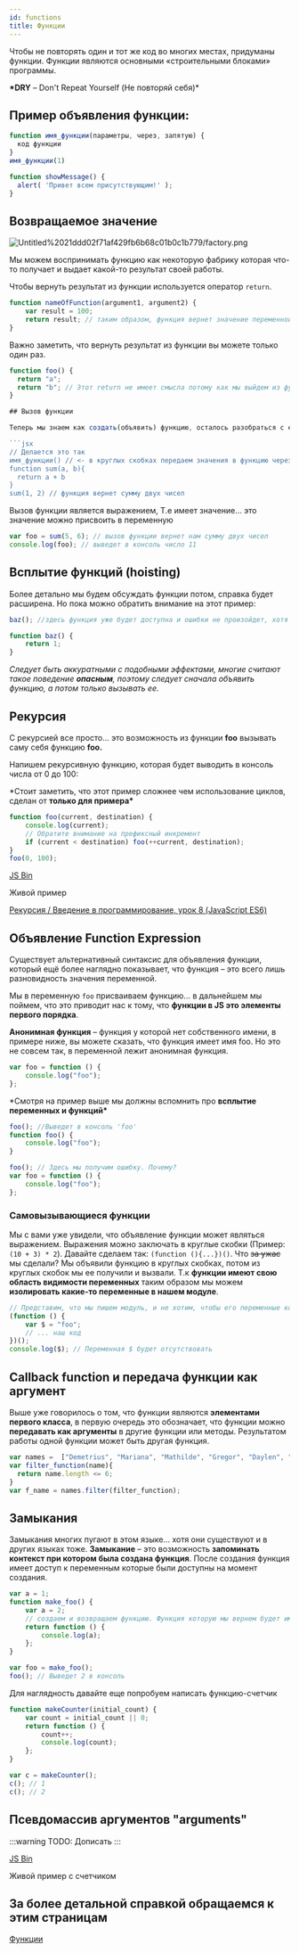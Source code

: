 ```yaml
---
id: functions
title: Функции
---
```


Чтобы не повторять один и тот же код во многих местах, придуманы функции. Функции являются основными «строительными блоками» программы.

**\*DRY** – Don't Repeat Yourself (Не повторяй себя)\*

## Пример объявления функции:

```jsx
function имя_функции(параметры, через, запятую) {
  код функции
}
имя_функции(1)

function showMessage() {
  alert( 'Привет всем присутствующим!' );
}
```

## Возвращаемое значение

![Untitled%2021ddd02f71af429fb6b68c01b0c1b779/factory.png](Untitled%2021ddd02f71af429fb6b68c01b0c1b779/factory.png)

Мы можем воспринимать функцию как некоторую фабрику которая что-то получает и выдает какой-то результат своей работы.

Чтобы вернуть результат из функции используется оператор `return`.

```jsx
function nameOfFunction(argument1, argument2) {
    var result = 100;
    return result; // таким образом, функция вернет значение переменной result
}
```

Важно заметить, что вернуть результат из функции вы можете только один раз.

````jsx
function foo() {
  return "a";
  return "b"; // Этот return не имеет смысла потому как мы выйдем из функции еще на предыдущей строчке
}

## Вызов функции

Теперь мы знаем как создать(объявить) функцию, осталось разобраться с ee вызовом(запуском).

```jsx
// Делается это так
имя_функции() // <- в круглых скобках передаем значения в функцию через запятую
function sum(a, b){
  return a + b
}
sum(1, 2) // функция вернет сумму двух чисел
````

Вызов функции является выражением, Т.е имеет значение... это значение можно присвоить в переменную

```jsx
var foo = sum(5, 6); // вызов функции вернет нам сумму двух чисел
console.log(foo); // выведет в консоль число 11
```

## Всплытие функций (hoisting)

Более детально мы будем обсуждать функции потом, справка будет расширена. Но пока можно обратить внимание на этот пример:

```jsx
baz(); //здесь функция уже будет доступна и ошибки не произойдет, хотя мы можем подумать, что интерпретатор создаст ее только на следующих строчках

function baz() {
    return 1;
}
```

_Следует быть аккуратными с подобными эффектами, многие считают такое поведение **опасным**, поэтому следует сначала объявить функцию, а потом только вызывать ее._

## Рекурсия

С рекурсией все просто... это возможность из функции **foo** вызывать саму себя функцию **foo.**

Напишем рекурсивную функцию, которая будет выводить в консоль числа от 0 до 100:

\*Стоит заметить, что этот пример сложнее чем использование циклов, сделан от **только для примера\***

```jsx
function foo(current, destination) {
    console.log(current);
    // Обратите внимание на префиксный инкремент
    if (current < destination) foo(++current, destination);
}
foo(0, 100);
```

[JS Bin](https://jsbin.com/kohinod/edit?js,console)

Живой пример

[Рекурсия / Введение в программирование, урок 8 (JavaScript ES6)](https://www.youtube.com/watch?v=rh1mP02NFoM)

## Объявление Function Expression

Существует альтернативный синтаксис для объявления функции, который ещё более наглядно показывает, что функция – это всего лишь разновидность значения переменной.

Мы в переменную `foo` присваиваем функцию... в дальнейшем мы поймем, что это приводит нас к тому, что **функции в JS это элементы первого порядка**.

**Анонимная функция** – функция у которой нет собственного имени, в примере ниже, вы можете сказать, что функция имеет имя foo. Но это не совсем так, в переменной лежит анонимная функция.

```jsx
var foo = function () {
    console.log("foo");
};
```

\*Смотря на пример выше мы должны вспомнить про **всплытие переменных и функций\***

```jsx
foo(); //Выведет в консоль 'foo'
function foo() {
    console.log("foo");
}
```

```jsx
foo(); // Здесь мы получим ошибку. Почему?
var foo = function () {
    console.log("foo");
};
```

### Самовызывающиеся функции

Мы с вами уже увидели, что объявление функции может являться выражением. Выражения можно заключать в круглые скобки (Пример: `(10 + 3) * 2`). Давайте сделаем так: `(function (){...})()`.
Что ~~за ужас~~ мы сделали?
Мы объявили функцию в круглых скобках, потом из круглых скобок мы ее получили и вызвали. Т.к **функции имеют свою область видимости переменных** таким образом мы можем **изолировать какие-то переменные в нашем модуле**.

```jsx
// Представим, что мы пишем модуль, и не хотим, чтобы его переменные конфликтовали с чужим кодом. Справиться с этой задачей можно таким образом:
(function () {
    var $ = "foo";
    // ... наш код
})();
console.log($); // Переменная $ будет отсутствовать
```

## Callback function и передача функции как аргумент

Выше уже говорилось о том, что функции являются **элементами первого класса**, в первую очередь это обозначает, что функции можно **передавать как аргументы** в другие функции или методы. Результатом работы одной функции может быть другая функция.

```jsx
var names =  ["Demetrius", "Mariana", "Mathilde", "Gregor", "Daylen", "Shaun"]
var filter_function(name){
  return name.length <= 6;
}
var f_name = names.filter(filter_function);
```

## Замыкания

Замыкания многих пугают в этом языке... хотя они существуют и в других языках тоже.
**Замыкание** – это возможность **запоминать контекст при котором была создана функция**. После создания функция имеет доступ к переменным которые были доступны на момент создания.

```jsx
var a = 1;
function make_foo() {
    var a = 2;
    // создаем и возвращаем функцию. Функция которую мы вернем будет иметь доступ к переменно a в дальнейшем и переопределить это будет невозможно
    return function () {
        console.log(a);
    };
}

var foo = make_foo();
foo(); // Выведет 2 в консоль
```

Для наглядность давайте еще попробуем написать функцию-счетчик

```jsx
function makeCounter(initial_count) {
    var count = initial_count || 0;
    return function () {
        count++;
        console.log(count);
    };
}

var c = makeCounter();
c(); // 1
c(); // 2
```

## Псевдомассив аргументов "arguments"

:::warning
TODO: Дописать
:::

[JS Bin](https://jsbin.com/vifubad/1/edit?js,console)

Живой пример с счетчиком

## За более детальной справкой обращаемся к этим страницам

[Функции](https://cutt.ly/WiPea)